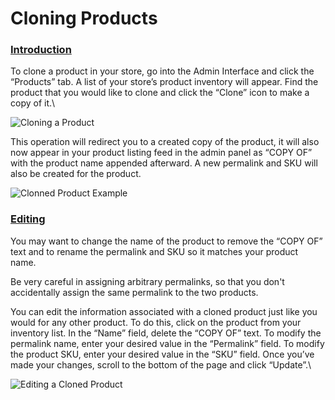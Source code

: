 # Cloning Products

### [Introduction](cloning-products#introduction) <a href="#introduction" id="introduction"></a>

To clone a product in your store, go into the Admin Interface and click the “Products” tab. A list of your store’s product inventory will appear. Find the product that you would like to clone and click the “Clone” icon to make a copy of it.\


![Cloning a Product](</images/clo1 (1).png>)

This operation will redirect you to a created copy of the product, it will also now appear in your product listing feed in the admin panel as “COPY OF” with the product name appended afterward. A new permalink and SKU will also be created for the product.

![Clonned Product Example](/images/clo2.png)

### [Editing](cloning-products#editing) <a href="#editing" id="editing"></a>

You may want to change the name of the product to remove the “COPY OF” text and to rename the permalink and SKU so it matches your product name.

<Warning>
Be very careful in assigning arbitrary permalinks, so that you don't accidentally assign the same permalink to the two products.
</Warning>

You can edit the information associated with a cloned product just like you would for any other product. To do this, click on the product from your inventory list. In the “Name” field, delete the “COPY OF” text. To modify the permalink name, enter your desired value in the “Permalink” field. To modify the product SKU, enter your desired value in the “SKU” field. Once you’ve made your changes, scroll to the bottom of the page and click “Update”.\


![Editing a Cloned Product](/images/clo3.png)
